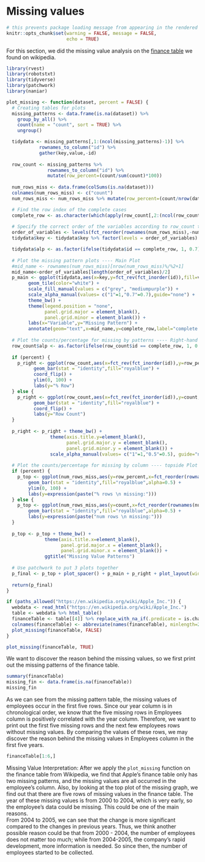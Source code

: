 # Missing values

```r
# this prevents package loading message from appearing in the rendered version of your problem set
knitr::opts_chunk$set(warning = FALSE, message = FALSE,
                      echo = TRUE)
```

For this section, we did the missing value analysis on the [finance table](https://en.wikipedia.org/wiki/Apple_Inc.) we found on wikipedia. 

```r
library(rvest)
library(robotstxt)
library(tidyverse) 
library(patchwork)
library(naniar)
```

```r
plot_missing <- function(dataset, percent = FALSE) {
  # Creating tables for plots
  missing_patterns <- data.frame(is.na(dataset)) %>%
    group_by_all() %>%
    count(name = "count", sort = TRUE) %>%
    ungroup()

  tidydata <- missing_patterns[,1:(ncol(missing_patterns)-1)] %>%
            rownames_to_column("id") %>%
            gather(key,value,-id)
  
  row_count <- missing_patterns %>%
               rownames_to_column("id") %>%
               mutate(row_percent=(count/sum(count)*100))
  
  num_rows_miss <- data.frame(colSums(is.na(dataset)))
  colnames(num_rows_miss) <- c("count")
  num_rows_miss <- num_rows_miss %>% mutate(row_percent=(count/nrow(dataset)*100)) %>% arrange(desc(count))

  # Find the row index of the complete cases
  complete_row <- as.character(which(apply(row_count[,2:(ncol(row_count)-2)], 1, function(r) all(r == FALSE))))
  
  # Specify the correct order of the variables according to row_count table
  order_of_variables <- levels(fct_reorder(rownames(num_rows_miss),-num_rows_miss$count))
  tidydata$key <- tidydata$key %>% factor(levels = order_of_variables)

  tidydata$alp <- as.factor(ifelse(tidydata$id == complete_row, 1, 0.7))
  
  # Plot the missing pattern plots ---- Main Plot
  #mid_name <- rownames(num_rows_miss)[nrow(num_rows_miss)%/%2+1]
  mid_name<-order_of_variables[length(order_of_variables)/2]
  p_main <- ggplot(tidydata,aes(x=key,y=fct_rev(fct_inorder(id)),fill=value, alpha=factor(alp))) +
        geom_tile(color="white") +
        scale_fill_manual(values = c("grey", "mediumpurple")) +
        scale_alpha_manual(values= c("1"=1,"0.7"=0.7),guide="none") +
        theme_bw() +
        theme(legend.position = "none",
              panel.grid.major = element_blank(), 
              panel.grid.minor = element_blank()) +
        labs(x="Variable",y="Missing Pattern") +
        annotate(geom="text",x=mid_name,y=complete_row,label="complete cases")
  
  # Plot the counts/percentage for missing by patterns ---- Right-hand side Plot
  row_count$alp <- as.factor(ifelse(row_count$id == complete_row, 1, 0.5))
  
  if (percent) {
    p_right <- ggplot(row_count,aes(x=fct_rev(fct_inorder(id)),y=row_percent,alpha=factor(alp))) +
          geom_bar(stat = "identity",fill="royalblue") +
          coord_flip() +
          ylim(0, 100) +
          labs(y="% Row")
  } else {
    p_right <- ggplot(row_count,aes(x=fct_rev(fct_inorder(id)),y=count,alpha=factor(alp))) +
          geom_bar(stat = "identity",fill="royalblue") +
          coord_flip() +
          labs(y="Row Count")
  }
  
  p_right <- p_right + theme_bw() +
                theme(axis.title.y=element_blank(),
                      panel.grid.major.y = element_blank(),
                      panel.grid.minor.y = element_blank()) +
                scale_alpha_manual(values= c("1"=1,"0.5"=0.5), guide="none")
  
  # Plot the counts/percentage for missing by column ---- topside Plot
  if (percent) {
    p_top <- ggplot(num_rows_miss,aes(y=row_percent,x=fct_reorder(rownames(num_rows_miss),-row_percent))) +
        geom_bar(stat = "identity",fill="royalblue",alpha=0.5) +
        ylim(0, 100) +
        labs(y=expression(paste("% rows \n missing:")))
  } else {
    p_top <- ggplot(num_rows_miss,aes(y=count,x=fct_reorder(rownames(num_rows_miss),-count))) + 
        geom_bar(stat = "identity",fill="royalblue",alpha=0.5) +
        labs(y=expression(paste("num rows \n missing:")))
  }
  
  p_top <- p_top + theme_bw() +
              theme(axis.title.x=element_blank(),
                    panel.grid.major.x = element_blank(),
                    panel.grid.minor.x = element_blank()) +
              ggtitle("Missing Value Patterns")
  
  # Use patchwork to put 3 plots together
  p_final <- p_top + plot_spacer() + p_main + p_right + plot_layout(widths = c(2, 0.5),heights = c(0.5,2))
  
  return(p_final)
}
```


```r
if (paths_allowed("https://en.wikipedia.org/wiki/Apple_Inc.")) {
  webdata <- read_html("https://en.wikipedia.org/wiki/Apple_Inc.")
  table <- webdata %>% html_table()
  financeTable <- table[[4]] %>% replace_with_na_if(.predicate = is.character, condition = ~.x %in% ("N/A"))
  colnames(financeTable) <- abbreviate(names(financeTable), minlength=2)
  plot_missing(financeTable, FALSE)
}
```
```r
plot_missing(financeTable, TRUE)
```

We want to discover the reason behind the missing values, so we first print out the missing patterns of the finance table.
```r
summary(financeTable)
missing_fin <- data.frame(is.na(financeTable))
missing_fin
```

As we can see from the missing pattern table, the missing values of employees occur in the first five rows. Since our year
column is in chronological order, we know that the five missing rows in Employees column is positively correlated with the year column. Therefore, we want to print out the first five missing rows and the next few employees rows without missing values. By comparing the values of these rows, we may discover the reason behind the missing values in Employees column in the first five years.
```r
financeTable[1:6,]
```
Missing Value Interpretation:
  After we apply the `plot_missing` function on the finance table from Wikipedia, we find that Apple's finance table only has two missing patterns, and the missing values are all occurred in the employee’s column. Also, by looking at the top plot of the missing graph, we find out that there are five rows of missing values in the finance table. The year of these missing values is from 2000 to 2004, which is very early, so the employee’s data could be missing. This could be one of the main reasons. \
	From 2004 to 2005, we can see that the change is more significant compared to the changes in previous years. Thus, we think another possible reason could be that from 2000 - 2004, the number of employees does not matter too much; while from 2004-2005, the company’s rapid development, more information is needed. So since then, the number of employees started to be collected.
